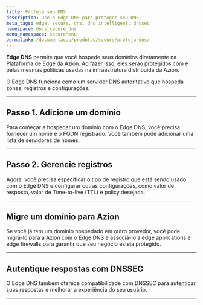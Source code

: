 ```yaml
---
title: Proteja seu DNS 
description: Use o Edge DNS para proteger seu DNS.
meta_tags: edge, secure, dns, dns intelligent, dnssec
namespace: docs_secure_dns
menu_namespace: secureMenu
permalink: /documentacao/produtos/secure/proteja-dns/
---
```



**Edge DNS** permite que você hospede seus domínios diretamente na Plataforma de Edge da Azion. Ao fazer isso, eles serão protegidos com e pelas mesmas políticas usadas na infraestrutura distribuída da Azion.

O Edge DNS funciona como um servidor DNS autoritativo que hospeda zonas, registros e configurações.

<LinkButton link="/pt-br/documentacao/produtos/secure/edge-dns/" text="saiba mais sobre Edge DNS" outlined />

---

## Passo 1. Adicione um domínio

Para começar a hospedar um domínio com o Edge DNS, você precisa fornecer um nome e o FQDN registrado. Você também pode adicionar uma lista de servidores de nomes.

<LinkButton link="/pt-br/documentacao/produtos/guias/secure/edge-dns-definir-main-settings/" text="consulte o guia para configurar Edge DNS" outlined />

---

## Passo 2. Gerencie registros

Agora, você precisa especificar o tipo de registro que está sendo usado com o Edge DNS e configurar outras configurações, como valor de resposta, valor de Time-to-live (TTL) e policy desejada.

<LinkButton link="/pt-br/documentacao/produtos/guias/secure/adicionar-registros/" text="consulte o guia para adicionar registros" outlined />

---

## Migre um domínio para Azion

Se você já tem um domínio hospedado em outro provedor, você pode migrá-lo para a Azion com o Edge DNS e associá-lo a edge applications e edge firewalls para garantir que seu negócio esteja protegido.

<LinkButton link="/pt-br/documentacao/produtos/guias/migrar-ns-para-a-azion/" text="consulte o guia para migrar um NS" outlined />

---

## Autentique respostas com DNSSEC

O Edge DNS também oferece compatibilidade com DNSSEC para autenticar suas respostas e melhorar a experiência do seu usuário.

<LinkButton link="/pt-br/documentacao/produtos/guias/secure/ativar-dnssec/" text="consulte o guia para ativar DNSSEC" outlined />

---

